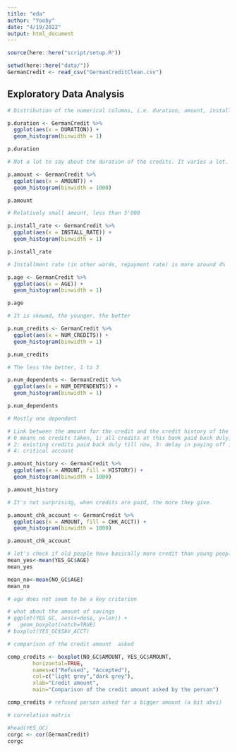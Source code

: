 ```yaml
---
title: "eda"
author: "Yooby"
date: "4/19/2022"
output: html_document
---
```


```r
source(here::here("script/setup.R"))
```

```r
setwd(here::here("data/"))
GermanCredit <- read_csv("GermanCreditClean.csv")
```

## Exploratory Data Analysis

```r
# Distribution of the numerical columns, i.e. duration, amount, install_rate, age, num_credits, num_dependence

p.duration <- GermanCredit %>% 
  ggplot(aes(x = DURATION)) +
  geom_histogram(binwidth = 1)

p.duration

# Not a lot to say about the duration of the credits. It varies a lot.

p.amount <- GermanCredit %>% 
  ggplot(aes(x = AMOUNT)) +
  geom_histogram(binwidth = 1000)

p.amount

# Relatively small amount, less than 5'000

p.install_rate <- GermanCredit %>% 
  ggplot(aes(x = INSTALL_RATE)) +
  geom_histogram(binwidth = 1)

p.install_rate

# Installment rate (in other words, repayment rate) is more around 4%

p.age <- GermanCredit %>% 
  ggplot(aes(x = AGE)) +
  geom_histogram(binwidth = 1)

p.age

# It is skewed, the younger, the better 

p.num_credits <- GermanCredit %>% 
  ggplot(aes(x = NUM_CREDITS)) +
  geom_histogram(binwidth = 1)

p.num_credits

# The less the better, 1 to 3

p.num_dependents <- GermanCredit %>% 
  ggplot(aes(x = NUM_DEPENDENTS)) +
  geom_histogram(binwidth = 1)

p.num_dependents

# Mostly one dependent
```

```r
# Link between the amount for the credit and the credit history of the applicant
# 0 means no credits taken, 1: all credits at this bank paid back duly, 
# 2: existing credits paid back duly till now, 3: delay in paying off in the past
# 4: critical account

p.amount_history <- GermanCredit %>% 
  ggplot(aes(x = AMOUNT, fill = HISTORY)) +
  geom_histogram(binwidth = 1000)

p.amount_history

# It's not surprising, when credits are paid, the more they give.

p.amount_chk_account <- GermanCredit %>% 
  ggplot(aes(x = AMOUNT, fill = CHK_ACCT)) +
  geom_histogram(binwidth = 1000)

p.amount_chk_account
```

```r
# let's check if old people have basically more credit than young people
mean_yes<-mean(YES_GC$AGE)
mean_yes

mean_no<-mean(NO_GC$AGE)
mean_no

# age does not seem to be a key criterion 
```

```r
# what about the amount of savings
# ggplot(YES_GC, aes(x=dose, y=len)) + 
#   geom_boxplot(notch=TRUE)
# boxplot(YES_GC$SAV_ACCT)

```

```r
# comparison of the credit amount  asked 

comp_credits <- boxplot(NO_GC$AMOUNT, YES_GC$AMOUNT,
        horizontal=TRUE,
        names=c("Refused", "Accepted"),
        col=c("light grey","dark grey"),
        xlab="Credit amount",
        main="Comparison of the credit amount asked by the person")

comp_credits # refused person asked for a bigger amount (a bit abvi)


```

```r
# correlation matrix

#head(YES_GC)
corgc <- cor(GermanCredit)
corgc

```


